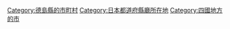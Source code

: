{{DEFAULTSORT:Tokushima-shi}}
[[Category:德島縣的市町村|Category:德島縣的市町村]]
[[Category:日本都道府縣廳所在地|Category:日本都道府縣廳所在地]]
[[Category:四國地方的市|Category:四國地方的市]]